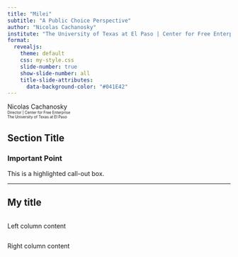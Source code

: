 ```yaml
---
title: "Milei"
subtitle: "A Public Choice Perspective"
author: "Nicolas Cachanosky"
institute: "The University of Texas at El Paso | Center for Free Enterprise"
format:
  revealjs:
    theme: default
    css: my-style.css
    slide-number: true
    show-slide-number: all
    title-slide-attributes:
      data-background-color: "#041E42"
---
```


  Nicolas Cachanosky<br>
  <span style="font-size:0.60em; font-weight:normal">Director | Center for Free Enterprise</span><br>
  <span style="font-size:0.60em; font-weight:normal">
    <a href="https://www.utep.edu/" target="_blank" style="color:inherit; text-decoration:none;">
      The University of Texas at El Paso
    </a>
  </span>


## Section Title {.section-slide}

::: {.utep-callout}
### Important Point
This is a highlighted call-out box.
:::

---

::: {.two-columns}
## My title

:::: {.column}
Left column content
::::
:::: {.column}  
Right column content
::::
:::